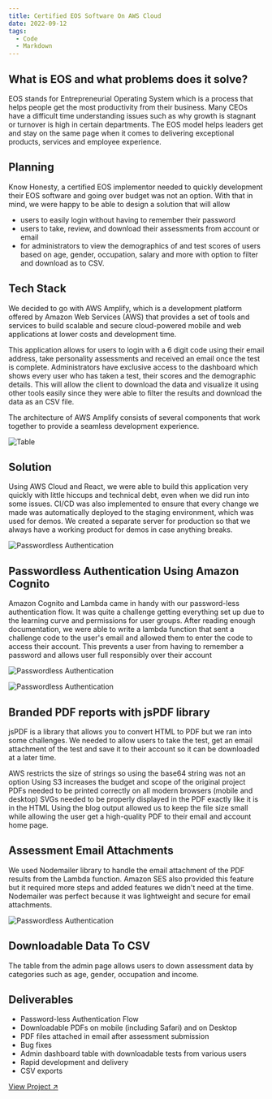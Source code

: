 ```yaml
---
title: Certified EOS Software On AWS Cloud
date: 2022-09-12
tags:
  - Code
  - Markdown
---
```


## What is EOS and what problems does it solve?

EOS stands for Entrepreneurial Operating System which is a process that helps people get the most productivity from their business. Many CEOs have a difficult time understanding issues such as why growth is stagnant or turnover is high in certain departments. The EOS model helps leaders get and stay on the same page when it comes to delivering exceptional products, services and employee experience.

## Planning

Know Honesty, a certified EOS implementor needed to quickly development their EOS software and going over budget was not an option. With that in mind, we were happy to be able to design a solution that will allow

- users to easily login without having to remember their password
- users to take, review, and download their assessments from account or email
- for administrators to view the demographics of and test scores of users based on age, gender, occupation, salary and more with option to filter and download as to CSV.

## Tech Stack

We decided to go with AWS Amplify, which is a development platform offered by Amazon Web Services (AWS) that provides a set of tools and services to build scalable and secure cloud-powered mobile and web applications at lower costs and development time.

This application allows for users to login with a 6 digit code using their email address, take personality assessments and received an email once the test is complete. Administrators have exclusive access to the dashboard which shows every user who has taken a test, their scores and the demographic details. This will allow the client to download the data and visualize it using other tools easily since they were able to filter the results and download the data as an CSV file.

The architecture of AWS Amplify consists of several components that work together to provide a seamless development experience.

![Table](https://uploads-ssl.webflow.com/6408a2308ca9162843f131fd/64298678972b9e1fe8d2f934_0_oTFla168vkxDc_zR.png)

## Solution

Using AWS Cloud and React, we were able to build this application very quickly with little hiccups and technical debt, even when we did run into some issues. CI/CD was also implemented to ensure that every change we made was automatically deployed to the staging environment, which was used for demos. We created a separate server for production so that we always have a working product for demos in case anything breaks.

![Passwordless Authentication](https://uploads-ssl.webflow.com/640001d57d68f8c8dd745da8/64526ee40250eda9bbd684e8_code.png)

## Passwordless Authentication Using Amazon Cognito

Amazon Cognito and Lambda came in handy with our password-less authentication flow. It was quite a challenge getting everything set up due to the learning curve and permissions for user groups. After reading enough documentation, we were able to write a lambda function that sent a challenge code to the user's email and allowed them to enter the code to access their account. This prevents a user from having to remember a password and allows user full responsibly over their account

![Passwordless Authentication](https://uploads-ssl.webflow.com/640001d57d68f8c8dd745da8/645271334f0daf008a78df54_Screenshot%202023-05-03%20at%2010.35.22%20AM.png)

![Passwordless Authentication](https://uploads-ssl.webflow.com/640001d57d68f8c8dd745da8/64526fc62eebfa2231b69faa_Screenshot%202023-05-03%20at%2010.28.08%20AM.png)

## Branded PDF reports with jsPDF library

jsPDF is a library that allows you to convert HTML to PDF but we ran into some challenges. We needed to allow users to take the test, get an email attachment of the test and save it to their account so it can be downloaded at a later time.

AWS restricts the size of strings so using the base64 string was not an option
Using S3 increases the budget and scope of the original project
PDFs needed to be printed correctly on all modern browsers (mobile and desktop)
SVGs needed to be properly displayed in the PDF exactly like it is in the HTML
Using the blog output allowed us to keep the file size small while allowing the user get a high-quality PDF to their email and account home page.

## Assessment Email Attachments

We used Nodemailer library to handle the email attachment of the PDF results from the Lambda function. Amazon SES also provided this feature but it required more steps and added features we didn't need at the time. Nodemailer was perfect because it was lightweight and secure for email attachments.

![Passwordless Authentication](https://uploads-ssl.webflow.com/640001d57d68f8c8dd745da8/64526ee152c5b9f8216719a4_dashboard.png)

## Downloadable Data To CSV

The table from the admin page allows users to down assessment data by categories such as age, gender, occupation and income.

## Deliverables

- Password-less Authentication Flow
- Downloadable PDFs on mobile (including Safari) and on Desktop
- PDF files attached in email after assessment submission
- Bug fixes
- Admin dashboard table with downloadable tests from various users
- Rapid development and delivery
- CSV exports

[View Project ↗ ](https://www.thepursuitofhonesty.com)
